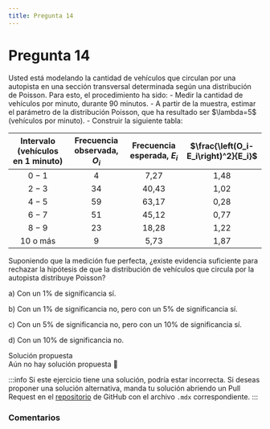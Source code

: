 ```yaml
---
title: Pregunta 14
---
```



# Pregunta 14

<div className="exercise">
Usted está modelando la cantidad de vehículos que circulan por una autopista en una sección transversal determinada según una distribución de Poisson. Para esto, el procedimiento ha sido:
- Medir la cantidad de vehículos por minuto, durante 90 minutos.
- A partir de la muestra, estimar el parámetro de la distribución Poisson, que ha resultado ser $\lambda=5$ (vehículos por minuto).
- Construir la siguiente tabla:

| Intervalo (vehículos en 1 minuto) | Frecuencia observada, $O_i$ | Frecuencia esperada, $E_i$ | $\frac{\left(O_i-E_i\right)^2}{E_i}$ |
| :---: | :---: | :---: | :---: |
| $0-1$ | 4 | 7,27 | 1,48 |
| $2-3$ | 34 | 40,43 | 1,02 |
| $4-5$ | 59 | 63,17 | 0,28 |
| $6-7$ | 51 | 45,12 | 0,77 |
| $8-9$ | 23 | 18,28 | 1,22 |
| 10 o más | 9 | 5,73 | 1,87 |

Suponiendo que la medición fue perfecta, ¿existe evidencia suficiente para rechazar la hipótesis de que la distribución de vehículos que circula por la autopista distribuye Poisson?

a) Con un $1 \%$ de significancia sí.

b) Con un $1 \%$ de significancia no, pero con un $5 \%$ de significancia sí.

c) Con un $5 \%$ de significancia no, pero con un $10 \%$ de significancia sí.

d) Con un $10 \%$ de significancia no.

</div>

<MDXDetails>
<summary>Solución propuesta</summary>

<div className="exercise">
Aún no hay solución propuesta 🥲
</div>

:::info 
Si este ejercicio tiene una solución, podría estar incorrecta. Si deseas proponer una solución alternativa, manda tu solución abriendo
un Pull Request en el [repositorio](https://github.com/crow-rojas/apuntes-fundamentals/pulls) de GitHub con el archivo
`.mdx` correspondiente. 
:::

</MDXDetails>

### Comentarios

<Disqus
  url="https://crow-rojas.github.io/apuntes-fundamentals/docs/mathematics/probability-and-statistics/exercises/2024-2/p14"
  identifier="docs/mathematics/probability-and-statistics/exercises/2024-2/p14"
  title="2024-2 Probabilidades y Estadística - Pregunta 14"
/>
